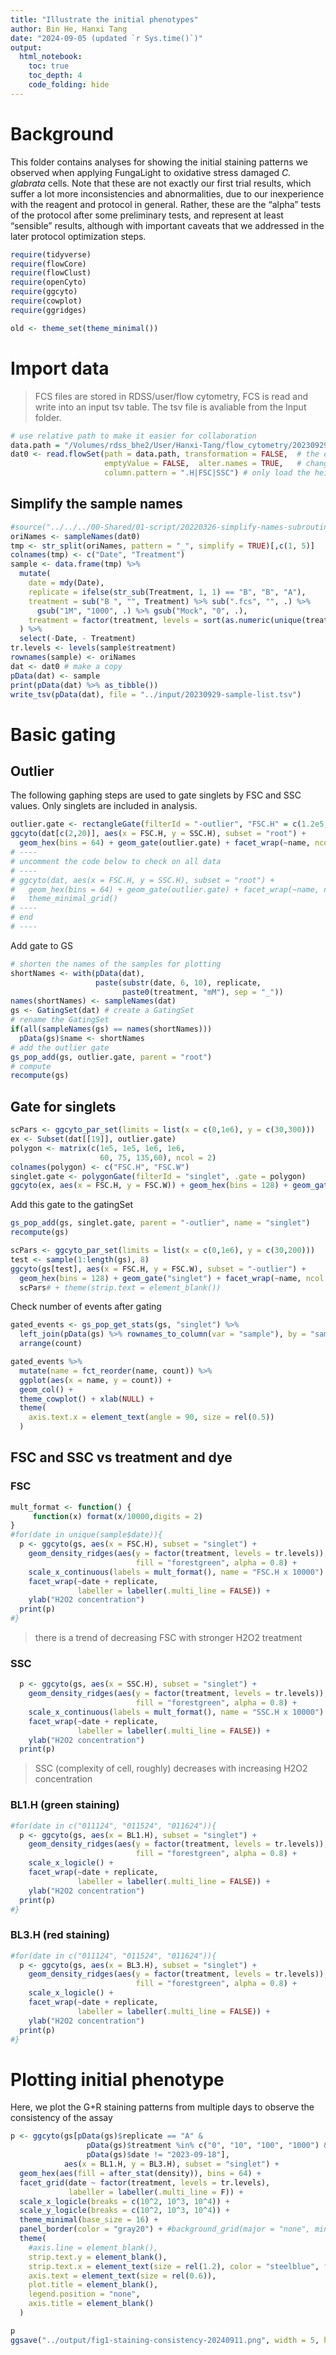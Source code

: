```yaml
---
title: "Illustrate the initial phenotypes"
author: Bin He, Hanxi Tang
date: "2024-09-05 (updated `r Sys.time()`)"
output:
  html_notebook:
    toc: true
    toc_depth: 4
    code_folding: hide
---
```


# Background
This folder contains analyses for showing the initial staining patterns we observed when applying FungaLight to oxidative stress damaged _C. glabrata_ cells. Note that these are not exactly our first trial results, which suffer a lot more inconsistencies and abnormalities, due to our inexperience with the reagent and protocol in general. Rather, these are the "alpha" tests of the protocol after some preliminary tests, and represent at least "sensible" results, although with important caveats that we addressed in the later protocol optimization steps.


```r
require(tidyverse)
require(flowCore)
require(flowClust)
require(openCyto)
require(ggcyto)
require(cowplot)
require(ggridges)
```

```r
old <- theme_set(theme_minimal())
```

# Import data

> FCS files are stored in RDSS/user/flow cytometry, FCS is read and write into an input tsv table. The tsv file is avaliable from the Input folder.

```r
# use relative path to make it easier for collaboration
data.path = "/Volumes/rdss_bhe2/User/Hanxi-Tang/flow_cytometry/20230929 FungaLight-Cgla-analysis/"
dat0 <- read.flowSet(path = data.path, transformation = FALSE,  # the original values are already linearized. 
                     emptyValue = FALSE,  alter.names = TRUE,   # change parameter names to R format
                     column.pattern = ".H|FSC|SSC") # only load the height variables for the fluorescent parameters
```

## Simplify the sample names

```r
#source("../../../00-Shared/01-script/20220326-simplify-names-subroutine.R")
oriNames <- sampleNames(dat0)
tmp <- str_split(oriNames, pattern = "_", simplify = TRUE)[,c(1, 5)]
colnames(tmp) <- c("Date", "Treatment")
sample <- data.frame(tmp) %>% 
  mutate(
    date = mdy(Date),
    replicate = ifelse(str_sub(Treatment, 1, 1) == "B", "B", "A"),
    treatment = sub("B ", "", Treatment) %>% sub(".fcs", "", .) %>% 
      gsub("1M", "1000", .) %>% gsub("Mock", "0", .),
    treatment = factor(treatment, levels = sort(as.numeric(unique(treatment))))
  ) %>% 
  select(-Date, - Treatment)
tr.levels <- levels(sample$treatment)
rownames(sample) <- oriNames
dat <- dat0 # make a copy
pData(dat) <- sample
print(pData(dat) %>% as_tibble())
write_tsv(pData(dat), file = "../input/20230929-sample-list.tsv")
```

# Basic gating
## Outlier
The following gaphing steps are used to gate singlets by FSC and SSC values. Only singlets are included in analysis.

```r
outlier.gate <- rectangleGate(filterId = "-outlier", "FSC.H" = c(1.2e5, 1e6), "SSC.H" = c(1e2, 1e6))
ggcyto(dat[c(2,20)], aes(x = FSC.H, y = SSC.H), subset = "root") +
  geom_hex(bins = 64) + geom_gate(outlier.gate) + facet_wrap(~name, ncol = 2) + ggcyto_par_set(limits = "instrument")
# ----
# uncomment the code below to check on all data
# ----
# ggcyto(dat, aes(x = FSC.H, y = SSC.H), subset = "root") +
#   geom_hex(bins = 64) + geom_gate(outlier.gate) + facet_wrap(~name, ncol = 9) + ggcyto_par_set(limits = "instrument") +
#   theme_minimal_grid()
# ----
# end
# ----
```
Add gate to GS
```r
# shorten the names of the samples for plotting
shortNames <- with(pData(dat), 
                   paste(substr(date, 6, 10), replicate,
                         paste0(treatment, "mM"), sep = "_"))
names(shortNames) <- sampleNames(dat)
gs <- GatingSet(dat) # create a GatingSet
# rename the GatingSet
if(all(sampleNames(gs) == names(shortNames)))
  pData(gs)$name <- shortNames
# add the outlier gate
gs_pop_add(gs, outlier.gate, parent = "root")
# compute
recompute(gs)
```

## Gate for singlets

```r
scPars <- ggcyto_par_set(limits = list(x = c(0,1e6), y = c(30,300)))
ex <- Subset(dat[[19]], outlier.gate)
polygon <- matrix(c(1e5, 1e5, 1e6, 1e6, 
                    60, 75, 135,60), ncol = 2)
colnames(polygon) <- c("FSC.H", "FSC.W")
singlet.gate <- polygonGate(filterId = "singlet", .gate = polygon)
ggcyto(ex, aes(x = FSC.H, y = FSC.W)) + geom_hex(bins = 128) + geom_gate(singlet.gate) + geom_stats() + scPars
```


Add this gate to the gatingSet
```r
gs_pop_add(gs, singlet.gate, parent = "-outlier", name = "singlet")
recompute(gs)
```
```r
scPars <- ggcyto_par_set(limits = list(x = c(0,1e6), y = c(30,200)))
test <- sample(1:length(gs), 8)
ggcyto(gs[test], aes(x = FSC.H, y = FSC.W), subset = "-outlier") +
  geom_hex(bins = 128) + geom_gate("singlet") + facet_wrap(~name, ncol = 4) + 
  scPars# + theme(strip.text = element_blank())

```
Check number of events after gating
```r
gated_events <- gs_pop_get_stats(gs, "singlet") %>% 
  left_join(pData(gs) %>% rownames_to_column(var = "sample"), by = "sample") %>% 
  arrange(count)

gated_events %>% 
  mutate(name = fct_reorder(name, count)) %>% 
  ggplot(aes(x = name, y = count)) +
  geom_col() +
  theme_cowplot() + xlab(NULL) +
  theme(
    axis.text.x = element_text(angle = 90, size = rel(0.5))
  )
```

## FSC and SSC vs treatment and dye {.tabset}

### FSC

```r
mult_format <- function() {
     function(x) format(x/10000,digits = 2) 
}
#for(date in unique(sample$date)){
  p <- ggcyto(gs, aes(x = FSC.H), subset = "singlet") + 
    geom_density_ridges(aes(y = factor(treatment, levels = tr.levels)), 
                            fill = "forestgreen", alpha = 0.8) + 
    scale_x_continuous(labels = mult_format(), name = "FSC.H x 10000") +
    facet_wrap(~date + replicate, 
               labeller = labeller(.multi_line = FALSE)) + 
    ylab("H2O2 concentration")
  print(p)
#}
```

> there is a trend of decreasing FSC with stronger H2O2 treatment

### SSC

```r
  p <- ggcyto(gs, aes(x = SSC.H), subset = "singlet") + 
    geom_density_ridges(aes(y = factor(treatment, levels = tr.levels)), 
                            fill = "forestgreen", alpha = 0.8) + 
    scale_x_continuous(labels = mult_format(), name = "SSC.H x 10000") +
    facet_wrap(~date + replicate, 
               labeller = labeller(.multi_line = FALSE)) + 
    ylab("H2O2 concentration")
  print(p)

```
> SSC (complexity of cell, roughly) decreases with increasing H2O2 concentration

### BL1.H (green staining)
```r
#for(date in c("011124", "011524", "011624")){
  p <- ggcyto(gs, aes(x = BL1.H), subset = "singlet") + 
    geom_density_ridges(aes(y = factor(treatment, levels = tr.levels)), 
                            fill = "forestgreen", alpha = 0.8) + 
    scale_x_logicle() +
    facet_wrap(~date + replicate, 
               labeller = labeller(.multi_line = FALSE)) + 
    ylab("H2O2 concentration")
  print(p)
#}
```


### BL3.H (red staining)
```r
#for(date in c("011124", "011524", "011624")){
  p <- ggcyto(gs, aes(x = BL3.H), subset = "singlet") + 
    geom_density_ridges(aes(y = factor(treatment, levels = tr.levels)), 
                            fill = "forestgreen", alpha = 0.8) + 
    scale_x_logicle() +
    facet_wrap(~date + replicate, 
               labeller = labeller(.multi_line = FALSE)) + 
    ylab("H2O2 concentration")
  print(p)
#}
```

# Plotting initial phenotype
Here, we plot the G+R staining patterns from multiple days to observe the consistency of the assay
```r
p <- ggcyto(gs[pData(gs)$replicate == "A" & 
                 pData(gs)$treatment %in% c("0", "10", "100", "1000") &
                 pData(gs)$date != "2023-09-18"],
            aes(x = BL1.H, y = BL3.H), subset = "singlet") + 
  geom_hex(aes(fill = after_stat(density)), bins = 64) + 
  facet_grid(date ~ factor(treatment, levels = tr.levels),
             labeller = labeller(.multi_line = F)) +
  scale_x_logicle(breaks = c(10^2, 10^3, 10^4)) + 
  scale_y_logicle(breaks = c(10^2, 10^3, 10^4)) + 
  theme_minimal(base_size = 16) + 
  panel_border(color = "gray20") + #background_grid(major = "none", minor = "none") +
  theme(
    #axis.line = element_blank(),
    strip.text.y = element_blank(),
    strip.text.x = element_text(size = rel(1.2), color = "steelblue", face = 2),
    axis.text = element_text(size = rel(0.6)),
    plot.title = element_blank(),
    legend.position = "none",
    axis.title = element_blank()
  )

p
ggsave("../output/fig1-staining-consistency-20240911.png", width = 5, height = 4)
```

